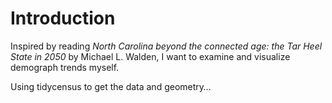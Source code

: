 # Introduction

Inspired by reading *North Carolina beyond the connected age: the Tar Heel State in 2050* by Michael L. Walden, I want to examine and visualize demograph trends myself.

Using tidycensus to get the data and geometry...

